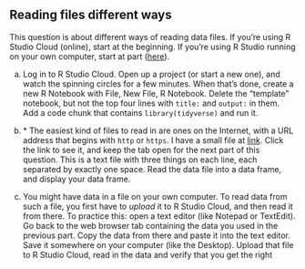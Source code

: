 ##  Reading files different ways


 This question is about different ways of reading data files. If you're using R Studio Cloud (online), start at the beginning. If you're using R Studio running on your own computer, start at part (<a href="#part:own-start">here</a>). 



(a) Log in to R Studio Cloud. Open up a project (or start a new
one), and watch the spinning circles for a few minutes. When that's
done, create a new R Notebook with File, New File, R
Notebook. Delete the "template" notebook, but not the top four
lines with `title:` 
and `output:` in them. Add a code chunk that contains `library(tidyverse)` and run it.


(b)  <a name="part:internet-file">*</a> The easiest kind of files to read
in are ones on the Internet, with a URL address that begins with
`http` 
or `https`.  I have a small file at
[link](http://ritsokiguess.site/datafiles/testing.txt). Click
the link to see it, and keep the tab open for the next part of this question.
This is a text file with three things on each
line, each separated by exactly one space. Read the data file into a
data frame, and display your data frame.


(c) You might have data in a file on your own computer. To read
data from such a file, you first have to *upload* it to R
Studio Cloud, and then read it from there. To practice this: open a
text editor (like Notepad or TextEdit). Go back to the web browser
tab containing the data you used in the previous part. Copy the data
from there and paste it into the text editor. Save it somewhere on
your computer (like the Desktop). Upload that file to R Studio
Cloud, read in the data and verify that you get the right
